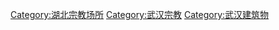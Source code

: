 [[Category:湖北宗教场所|Category:湖北宗教场所]]
[[Category:武汉宗教|Category:武汉宗教]]
[[Category:武汉建筑物|Category:武汉建筑物]]